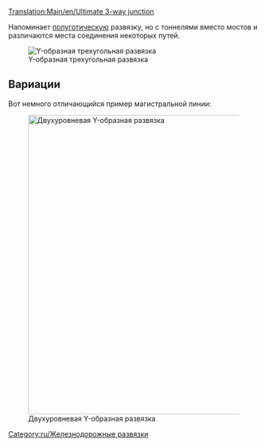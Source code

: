 [[Translation:Main/en/Ultimate 3-way junction]]{{ru/Меню развязки}}

Напоминает [[Main/ru/Полуготическая|полуготическую]] развязку, но с тоннелями вместо мостов и различаются места соединения некоторых путей.

[[File:en/Ultimate 3way junction.png|frame|none|Y-образная трехугольная развязка]]

{{Template:Критерии развязки/Ru|Средняя|2|1|0|3|1|1|1|1|0|0|0||Сломанные поезда блокируют одну линию.|

'''Плюсы'''
*Быстрый ход.
*Высокая пропускная способность.
*Пробки очень маловероятны.
*Малая площадь.
*Нет резких поворотов, легко построить для любой длины поезда.
*Достаточно места для ожидания поворачивающих поездов.

'''Минусы'''
*Проблемы с сигналами в тоннелях. (двойные тоннели увеличат развязку в размерах)

'''Замечания'''
*В первую очередь начните с создания "коротких диагональных" путей. Их размер равен длине Вашего поезда.
}}


==Вариации==
Вот немного отличающийся пример магистральной линии:

[[File:en/3way-over-under.jpeg|none|thumb|600px|Двухуровневая Y-образная развязка]]

{{Template:Критерии развязки/Ru|Средняя|3|1|1|4|0|1|1|1|0|0|0||Сломанные поезда блокируют одну линию.|

'''Плюсы'''
*Высокая пропускная способность.

'''Минусы'''
*Медленная, если пути не по диагонали.
*Пробки чаще, чем в обычной Y-образной развязке.
*Требуется пространство между путями.
*Резкие повороты, если пути не по диагонали.
*Недостаточно места для ожидания поворачивающего поезда.
*Проблемы с сигналами на мостах и в тоннелях.
*Мосты замедляют высокоскоростные поезда на магнитной подвеске.
}}

[[Category:ru/Железнодорожные развязки]]
